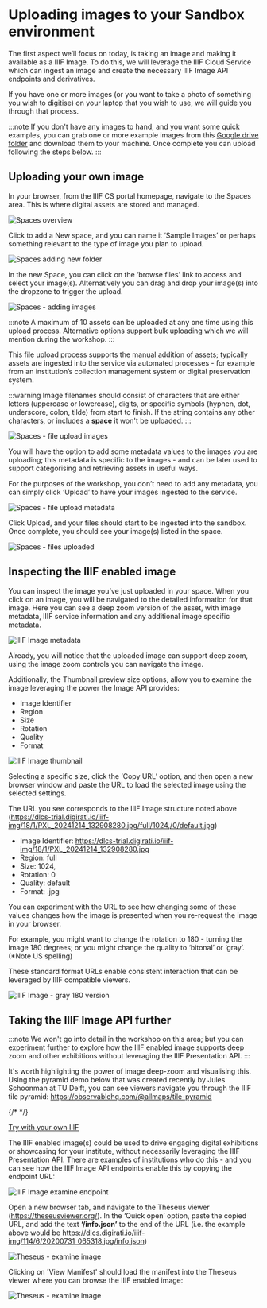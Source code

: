 
# Uploading images to your Sandbox environment

The first aspect we’ll focus on today, is taking an image and making it available as a IIIF Image. To do this, we will leverage the IIIF Cloud Service which can ingest an image and create the necessary IIIF Image API endpoints and derivatives.

If you have one or more images (or you want to take a photo of something you wish to digitise) on your laptop that you wish to use, we will guide you through that process.

:::note
If you don't have any images to hand, and you want some quick examples, you can grab one or more example images from this [Google drive folder](https://drive.google.com/drive/folders/1MhIAt0hFKmhqb6wdyTjJqCftjQNJ7wlJ) and download them to your machine. Once complete you can upload following the steps below.
:::


## Uploading your own image

In your browser, from the IIIF CS portal homepage, navigate to the Spaces area. This is where digital assets are stored and managed.

![Spaces overview](https://digirati-tanc-workshops.pages.dev/spaces-overview-example.PNG)

Click to add a New space, and you can name it ‘Sample Images’ or perhaps something relevant to the type of image you plan to upload.

![Spaces adding new folder](https://digirati-tanc-workshops.pages.dev/spaces-new-folder-example.PNG)

In the new Space, you can click on the ‘browse files’ link to access and select your image(s). Alternatively you can drag and drop your image(s) into the dropzone to trigger the upload.

![Spaces - adding images](https://digirati-tanc-workshops.pages.dev/spaces-add-image-step-one.PNG)

:::note
A maximum of 10 assets can be uploaded at any one time using this upload process. Alternative options support bulk uploading which we will mention during the workshop.
:::

This file upload process supports the manual addition of assets; typically assets are ingested into the service via automated processes - for example from an institution’s collection management system or digital preservation system.

:::warning
Image filenames should consist of characters that are either letters (uppercase or lowercase), digits, or specific symbols (hyphen, dot, underscore, colon, tilde) from start to finish. If the string contains any other characters, or includes a **space** it won't be uploaded.
:::

![Spaces - file upload images](https://digirati-tanc-workshops.pages.dev/spaces-add-image-step-two.PNG)

You will have the option to add some metadata values to the images you are uploading; this metadata is specific to the images - and can be later used to support categorising and retrieving assets in useful ways.

For the purposes of the workshop, you don’t need to add any metadata, you can simply click ‘Upload’ to have your images ingested to the service.

![Spaces - file upload metadata](https://digirati-tanc-workshops.pages.dev/spaces-add-image-step-three.PNG)

Click Upload, and your files should start to be ingested into the sandbox. Once complete, you should see your image(s) listed in the space.

![Spaces - files uploaded](https://digirati-tanc-workshops.pages.dev/spaces-add-image-step-four.PNG)

## Inspecting the IIIF enabled image

You can inspect the image you’ve just uploaded in your space. When you click on an image, you will be navigated to the detailed information for that image. Here you can see a deep zoom version of the asset, with image metadata, IIIF service information and any additional image specific metadata.

![IIIF Image metadata](https://digirati-tanc-workshops.pages.dev/image-inspect-iiif-metadata-details.PNG)

Already, you will notice that the uploaded image can support deep zoom, using the image zoom controls you can navigate the image.

Additionally, the Thumbnail preview size options, allow you to examine the image leveraging the power the Image API provides:

- Image Identifier
- Region
- Size
- Rotation
- Quality
- Format

![IIIF Image thumbnail](https://digirati-tanc-workshops.pages.dev/image-inspect-iiif-metadata-details-thumbnail-size.png)

Selecting a specific size, click the ‘Copy URL’ option, and then open a new browser window and paste the URL to load the selected image using the selected settings.

The URL you see corresponds to the IIIF Image structure noted above (https://dlcs-trial.digirati.io/iiif-img/18/1/PXL_20241214_132908280.jpg/full/1024,/0/default.jpg)

- Image Identifier: https://dlcs-trial.digirati.io/iiif-img/18/1/PXL_20241214_132908280.jpg
- Region: full
- Size: 1024,
- Rotation: 0
- Quality: default
- Format: .jpg

You can experiment with the URL to see how changing some of these values changes how the image is presented when you re-request the image in your browser.

For example, you might want to change the rotation to 180 - turning the image 180 degrees; or you might change the quality to ‘bitonal’ or ‘gray’. (\*Note US spelling)

These standard format URLs enable consistent interaction that can be leveraged by IIIF compatible viewers.

![IIIF Image - gray 180 version](https://digirati-tanc-workshops.pages.dev/inspecting-iiif-enabled-image-gray-180.PNG)

## Taking the IIIF Image API further

:::note
We won't go into detail in the workshop on this area; but you can experiment further to explore how the IIIF enabled image supports deep zoom and other exhibitions without leveraging the IIIF Presentation API.
:::

It's worth highlighting the power of image deep-zoom and visualising this. Using the pyramid demo below that was created recently by Jules Schoonman at TU Delft, you can see viewers navigate you through the IIIF tile pyramid: https://observablehq.com/@allmaps/tile-pyramid

{/* <PyramidEmbed src="https://media.nga.gov/iiif/d902b68e-b9cc-448c-856c-9bf49745d31d/info.json" /> */}

<PyramidEmbed src="https://bl.digirati.io/images/ark:/81055/vdc_100104060214.0x000008/info.json" />

[Try with your own IIIF](https://iiif-browser.netlify.app/iframe.html?globals=&args=&id=iiif-browser-v2--tile-pyramid&viewMode=story)

The IIIF enabled image(s) could be used to drive engaging digital exhibitions or showcasing for your institute, without necessarily leveraging the IIIF Presentation API. There are examples of institutions who do this - and you can see how the IIIF Image API endpoints enable this by copying the endpoint URL:

![IIIF Image examine endpoint](https://digirati-tanc-workshops.pages.dev/image-inspect-iiif-api-endpoint.PNG)

Open a new browser tab, and navigate to the Theseus viewer (https://theseusviewer.org/). In the ‘Quick open’ option, paste the copied URL, and add the text **‘/info.json’** to the end of the URL (i.e. the example above would be https://dlcs.digirati.io/iiif-img/114/6/20200731_065318.jpg/info.json)

![Theseus - examine image](https://digirati-tanc-workshops.pages.dev/image-inspect-iiif-api-endpoint-with-theseus1.PNG)

Clicking on 'View Manifest' should load the manifest into the Theseus viewer where you can browse the IIIF enabled image:

![Theseus - examine image](https://digirati-tanc-workshops.pages.dev/image-inspect-iiif-api-endpoint-with-theseus2.PNG)
